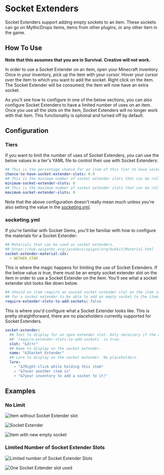 # Socket Extenders

Socket Extenders support adding empty sockets to an item. These sockets can go on MythicDrops items,
items from other plugins, or any other item in the game.

## How To Use

**Note that this assumes that you are in Survival. Creative will not work.**

In order to use a Socket Extender on an item, open your Minecraft inventory. Once in your inventory,
pick up the item with your cursor. Hover your cursor over the item to which you want to add the socket.
Right click on the item. The Socket Extender will be consumed; the item will now have an extra socket.

As you'll see how to configure in one of the below sections, you can also configure Socket Extenders to
have a limited number of uses on an item. Once you use all the slots on the item, Socket Extenders will
no longer work with that item. This functionality is optional and turned off by default.

## Configuration

### Tiers

If you want to limit the number of uses of Socket Extenders, you can use the below values in a tier's
YAML file to control their use with Socket Extenders:

```yaml
## This is the percentage chance for an item of this tier to have sockets. 1.0 = 100%, 0.0 = 0%
chance-to-have-socket-extender-slots: 0.0
## This is the minimum number of socket extender slots that can be rolled on an item of this tier.
minimum-socket-extender-slots: 0
## This is the maximum number of socket extender slots that can be rolled on an item of this tier.
maximum-socket-extender-slots: 0
```

Note that the above configuration doesn't really mean much unless you're also setting the value in the
[socketing.yml](/config/socketing.yml.md).

### socketing.yml

If you're familiar with Socket Gems, you'll be familiar with how to configure the materials for a
Socket Extender:

```yaml
## Materials that can be used as socket extenders.
## https://hub.spigotmc.org/javadocs/spigot/org/bukkit/Material.html
socket-extender-material-ids:
  - NETHER_STAR
```

This is where the magic happens for limiting the use of Socket Extenders. If the below value is true, there
must be an empty socket extender slot on the item in order to use a Socket Extender on the item. You'll see
what a socket extender slot looks like down below.

```yaml
## Should an item require an unused socket extender slot on the item in order
## for a socket extender to be able to add an empty socket to the item?
require-extender-slots-to-add-sockets: false
```

This is where you'd configure what a Socket Extender looks like. This is pretty straightforward, there are
no placeholders currently supported for Socket Extenders.

```yaml
socket-extender:
  ## Text to display for an open extender slot. Only necessary if the above
  ## `require-extender-slots-to-add-sockets` is true.
  slot: "&3(+)"
  ## Name to display on the socket extender.
  name: "&3Socket Extender"
  ## Lore to display on the socket extender. No placeholders.
  lore:
    - "&7Right-click while holding this item"
    - "&7over another item in"
    - "&7your inventory to add a socket to it!"
```

## Examples

### No Limit

![Item without Socket Extender slot](./images/itemwithoutsocketextenderslot.png)

![Socket Extender](./images/socketextender.png)

![Item with new empty socket](./images/itemwithnewsocket.png)

### Limited Number of Socket Extender Slots

![Limited number of Socket Extender Slots](./images/limitednumberofsocketextenderslots.png)

![One Socket Extender slot used](./images/onesocketextenderslottakenup.png)
